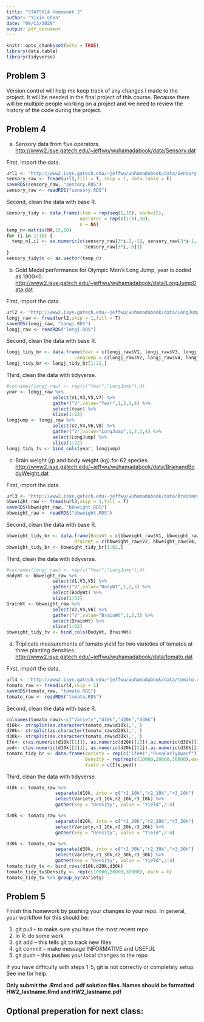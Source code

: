 ```yaml
---
title: "STAT5014 Homewoek 2"
author: "Yixin Chen"
date: "09/13/2020"
output: pdf_document
---
```


```r
knitr::opts_chunk$set(echo = TRUE)
library(data.table)
library(tidyverse)
```

  
## Problem 3

Version control will help me keep track of any changes I made to the project. It will be needed in the final project of this course. Because there will be multiple people working on a project and we need to review the history of the code during the project.

## Problem 4

a. Sensory data from five operators.   
<http://www2.isye.gatech.edu/~jeffwu/wuhamadabook/data/Sensory.dat> 

First, import the data.
```r
url1 <- "http://www2.isye.gatech.edu/~jeffwu/wuhamadabook/data/Sensory.dat"
sensory_raw <- fread(url1,fill = T, skip = 1, data.table = F)
saveRDS(sensory_raw, "sensory.RDS")
sensory_raw <- readRDS("sensory.RDS")
```
Second, clean the data with base R.
```r
sensory_tidy <- data.frame(item = rep(seq(1,10), each=15),
                           operator = rep(c(1:5),30),
                           n = NA)
temp_n<-matrix(NA,15,10)
for (i in 1:10) {
  temp_n[,i] <- as.numeric(c(sensory_raw[3*i-2,-1], sensory_raw[3*i-1,-6],
                             sensory_raw[3*i,-6]))
}
sensory_tidy$n <- as.vector(temp_n)
```

b. Gold Medal performance for Olympic Men's Long Jump, year is coded as 1900=0.  
<http://www2.isye.gatech.edu/~jeffwu/wuhamadabook/data/LongJumpData.dat>  

First, import the data.
```r
url2 <- "http://www2.isye.gatech.edu/~jeffwu/wuhamadabook/data/LongJumpData.dat"
longj_raw <- fread(url2,skip = 1,fill = T)
saveRDS(longj_raw, "longj.RDS")
longj_raw <- readRDS("longj.RDS")
```
Second, clean the data with base R.
```r
longj_tidy_br <- data.frame(Year = c(longj_raw$V1, longj_raw$V3, longj_raw$V5, longj_raw$V7),
                         LongJump = c(longj_raw$V2, longj_raw$V4, longj_raw$V6, longj_raw$V8))
longj_tidy_br <- longj_tidy_br[1:22,]
```

Third, clean the data with tidyverse.
```r
#colnames(longj_raw) <- rep(c("Year","LongJump"),4)
year <- longj_raw %>%
                 select(V1,V3,V5,V7) %>%
                 gather("V",value="Year",1,2,3,4) %>%
                 select(Year) %>%
                 slice(1:22)
longjump <- longj_raw %>%
                 select(V2,V4,V6,V8) %>%
                 gather("V",value="LongJump",1,2,3,4) %>%
                 select(LongJump) %>%
                 slice(1:22)
longj_tidy_tv <- bind_cols(year, longjump)
```

c. Brain weight (g) and body weight (kg) for 62 species.    
<http://www2.isye.gatech.edu/~jeffwu/wuhamadabook/data/BrainandBodyWeight.dat>  

First, import the data.
```r
url3 <- "http://www2.isye.gatech.edu/~jeffwu/wuhamadabook/data/BrainandBodyWeight.dat"
bbweight_raw <- fread(url3,skip = 1,fill = T)
saveRDS(bbweight_raw, "bbweight.RDS")
bbweight_raw <- readRDS("bbweight.RDS")
```
Second, clean the data with base R.
```r
bbweight_tidy_br <- data.frame(BodyWt = c(bbweight_raw$V1, bbweight_raw$V3, bbweight_raw$V5),
                         BrainWt = c(bbweight_raw$V2, bbweight_raw$V4, bbweight_raw$V6))
bbweight_tidy_br <- bbweight_tidy_br[1:62,]
```

Third, clean the data with tidyverse.
```r
#colnames(longj_raw) <- rep(c("Year","LongJump"),4)
BodyWt <- bbweight_raw %>%
                 select(V1,V3,V5) %>%
                 gather("V",value="BodyWt",1,2,3) %>%
                 select(BodyWt) %>%
                 slice(1:62)
BrainWt <- bbweight_raw %>%
                 select(V2,V4,V6) %>%
                 gather("V",value="BrainWt",1,2,3) %>%
                 select(BrainWt) %>%
                 slice(1:62)
bbweight_tidy_tv <- bind_cols(BodyWt, BrainWt)
```

d. Triplicate measurements of tomato yield for two varieties of tomatos at three planting densities.  
<http://www2.isye.gatech.edu/~jeffwu/wuhamadabook/data/tomato.dat>  

First, import the data.
```r
url4 <- "http://www2.isye.gatech.edu/~jeffwu/wuhamadabook/data/tomato.dat"
tomato_raw <- fread(url4,skip = 1)
saveRDS(tomato_raw, "tomato.RDS")
tomato_raw <- readRDS("tomato.RDS")
```

Second, clean the data with base R.
```r
colnames(tomato_raw)<-c("Variety","d10k","d20k","d30k")
d10k<- strsplit(as.character(tomato_raw$d10k),',') 
d20k<- strsplit(as.character(tomato_raw$d20k),',') 
d30k<- strsplit(as.character(tomato_raw$d30k),',') 
Ife<- c(as.numeric(d10k[[1]]), as.numeric(d20k[[1]]),as.numeric(d30k[[1]]))
ped<- c(as.numeric(d10k[[2]]), as.numeric(d20k[[2]]),as.numeric(d30k[[2]]))
tomato_tidy_br <- data.frame(Variety = rep(c("Ife#1","PusaEarlyDwarf"), each = 9),
                             Density = rep(rep(c(10000,20000,30000),each = 3),2),
                             Yield = c(Ife,ped))
```

Third, clean the data with tidyverse.
```r
d10k <- tomato_raw %>%
                  separate(d10k, into = c("r1_10k","r2_10k","r3_10k") ,sep = ",") %>%
                  select(Variety,r1_10k,r2_10k,r3_10k) %>%
                  gather(key = "Density", value = "Yield",2:4)

d20k <- tomato_raw %>%
                  separate(d20k, into = c("r1_20k","r2_20k","r3_20k") ,sep = ",") %>%
                  select(Variety,r1_20k,r2_20k,r3_20k) %>%
                  gather(key = "Density", value = "Yield",2:4)

d30k <- tomato_raw %>%
                  separate(d30k, into = c("r1_30k","r2_30k","r3_30k") ,sep = ",") %>%
                  select(Variety,r1_30k,r2_30k,r3_30k) %>%
                  gather(key = "Density", value = "Yield",2:4)
tomato_tidy_tv <- bind_rows(d10k,d20k,d30k)
tomato_tidy_tv$Density <- rep(c(10000,20000,30000), each = 6)
tomato_tidy_tv %>% group_by(Variety)
```
## Problem 5

Finish this homework by pushing your changes to your repo.  In general, your workflow for this should be:  

1. git pull -- to make sure you have the most recent repo  
2. In R: do some work  
3. git add -- this tells git to track new files  
4. git commit -- make message INFORMATIVE and USEFUL  
5. git push -- this pushes your local changes to the repo  

If you have difficulty with steps 1-5, git is not correctly or completely setup.  See me for help.

**Only submit the .Rmd and .pdf solution files.  Names should be formatted HW2_lastname.Rmd and HW2_lastname.pdf**

## Optional preperation for next class:  



